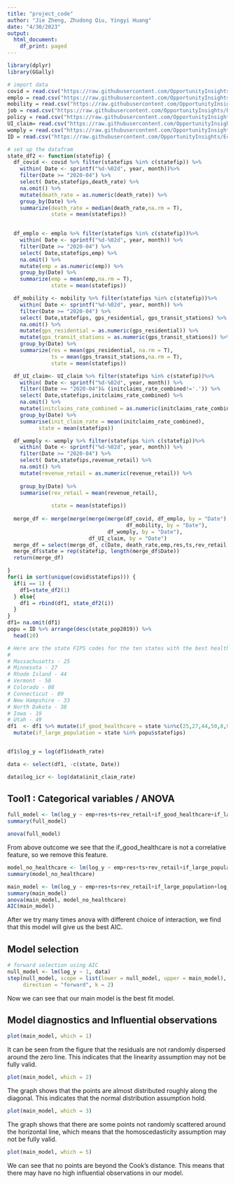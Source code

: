 ```yaml
---
title: "project_code"
author: "Jie Zheng, Zhudong Qiu, Yingyi Huang"
date: "4/30/2023"
output:
  html_document:
    df_print: paged
---
```


```r
library(dplyr)
library(GGally)
```

```r
# import data
covid = read.csv("https://raw.githubusercontent.com/OpportunityInsights/EconomicTracker/main/data/COVID%20-%20State%20-%20Daily.csv")
emplo = read.csv("https://raw.githubusercontent.com/OpportunityInsights/EconomicTracker/main/data/Employment%20-%20State%20-%20Weekly.csv")
mobility = read.csv("https://raw.githubusercontent.com/OpportunityInsights/EconomicTracker/main/data/Google%20Mobility%20-%20State%20-%20Daily.csv")
job = read.csv("https://raw.githubusercontent.com/OpportunityInsights/EconomicTracker/main/data/Job%20Postings%20-%20State%20-%20Weekly.csv")
policy = read.csv("https://raw.githubusercontent.com/OpportunityInsights/EconomicTracker/main/data/Policy%20Milestones%20-%20State.csv")
UI_claim= read.csv("https://raw.githubusercontent.com/OpportunityInsights/EconomicTracker/main/data/UI%20Claims%20-%20State%20-%20Weekly.csv")
womply = read.csv("https://raw.githubusercontent.com/OpportunityInsights/EconomicTracker/main/data/Womply%20-%20State%20-%20Weekly.csv")
ID = read.csv("https://raw.githubusercontent.com/OpportunityInsights/EconomicTracker/main/data/GeoIDs%20-%20State.csv")
```

```r
# set up the datafram
state_df2 <- function(statefip) {
  df_covid <- covid %>% filter(statefips %in% c(statefip)) %>% 
    within( Date <- sprintf("%d-%02d", year, month))%>% 
    filter(Date >= "2020-04") %>% 
    select( Date,statefips,death_rate) %>% 
    na.omit() %>% 
    mutate(death_rate = as.numeric(death_rate)) %>% 
    group_by(Date) %>% 
    summarize(death_rate = median(death_rate,na.rm = T),
              state = mean(statefips))
    

  df_emplo <- emplo %>% filter(statefips %in% c(statefip))%>%
    within( Date <- sprintf("%d-%02d", year, month)) %>%
    filter(Date >= "2020-04") %>%
    select( Date,statefips,emp) %>%
    na.omit() %>%
    mutate(emp = as.numeric(emp)) %>% 
    group_by(Date) %>%
    summarize(emp = mean(emp,na.rm = T),
              state = mean(statefips))

  df_mobility <- mobility %>% filter(statefips %in% c(statefip))%>%
    within( Date <- sprintf("%d-%02d", year, month)) %>%
    filter(Date >= "2020-04") %>%
    select( Date,statefips, gps_residential, gps_transit_stations) %>%
    na.omit() %>% 
    mutate(gps_residential = as.numeric(gps_residential)) %>%
    mutate(gps_transit_stations = as.numeric(gps_transit_stations)) %>% 
    group_by(Date) %>%
    summarize(res = mean(gps_residential, na.rm = T),
              ts = mean(gps_transit_stations,na.rm = T),
              state = mean(statefips))

  df_UI_claim<- UI_claim %>% filter(statefips %in% c(statefip))%>%
    within( Date <- sprintf("%d-%02d", year, month)) %>%
    filter((Date >= "2020-04")& (initclaims_rate_combined!='.')) %>%
    select( Date,statefips,initclaims_rate_combined) %>%
    na.omit() %>%
    mutate(initclaims_rate_combined = as.numeric(initclaims_rate_combined)) %>% 
    group_by(Date) %>%
    summarise(init_claim_rate = mean(initclaims_rate_combined),
          state = mean(statefips))

  df_womply <- womply %>% filter(statefips %in% c(statefip))%>%
    within( Date <- sprintf("%d-%02d", year, month)) %>%
    filter(Date >= "2020-04") %>%
    select( Date,statefips,revenue_retail) %>%
    na.omit() %>% 
    mutate(revenue_retail = as.numeric(revenue_retail)) %>%
    
    group_by(Date) %>%
    summarise(rev_retail = mean(revenue_retail),
              
              state = mean(statefips))
  
  merge_df <- merge(merge(merge(merge(df_covid, df_emplo, by = "Date"),
                                      df_mobility, by = "Date"), 
                                df_womply, by = "Date"),
                          df_UI_claim, by = "Date")
  merge_df = select(merge_df, c(Date, death_rate,emp,res,ts,rev_retail,init_claim_rate))
  merge_df$state = rep(statefip, length(merge_df$Date))
  return(merge_df) 

}
for(i in sort(unique(covid$statefips))) {
  if(i == 1) {
    df1=state_df2(1)
  } else{
    df1 = rbind(df1, state_df2(i))
  }
}
df1= na.omit(df1)
popu = ID %>% arrange(desc(state_pop2019)) %>% 
  head(10)

# Here are the state FIPS codes for the ten states with the best healthcare resources in the US:
# 
# Massachusetts - 25
# Minnesota - 27
# Rhode Island - 44
# Vermont - 50
# Colorado - 08
# Connecticut - 09
# New Hampshire - 33
# North Dakota - 38
# Iowa - 19
# Utah - 49
df1  <- df1 %>% mutate(if_good_healthcare = state %in%c(25,27,44,50,8,9,33,38,19,49)) %>% 
  mutate(if_large_population = state %in% popu$statefips)


df1$log_y = log(df1$death_rate)
```

```r
data <- select(df1, -c(state, Date))
```

```r
data$log_icr <- log(data$init_claim_rate)
```


## Tool1 : Categorical variables / ANOVA
```r
full_model <- lm(log_y ~ emp+res+ts+rev_retail+if_good_healthcare+if_large_population+log_icr, data)
summary(full_model)
```

```r
anova(full_model)
```

From above outcome we see that the if_good_healthcare is not a correlative feature,
so we remove this feature.

```r
model_no_healthcare <- lm(log_y ~ emp+res+ts+rev_retail+if_large_population+log_icr, data)
summary(model_no_healthcare)
```

```r
main_model <- lm(log_y ~ emp+res+ts+rev_retail+if_large_population+log_icr + emp*if_large_population, data)
summary(main_model)
anova(main_model, model_no_healthcare)
AIC(main_model)
```

After we try many times anova with different choice of interaction, we find that
this model will give us the best AIC.

## Model selection
```r
# forward selection using AIC
null_model <- lm(log_y ~ 1, data)
step(null_model, scope = list(lower = null_model, upper = main_model),
     direction = "forward", k = 2)
```

Now we can see that our main model is the best fit model.

## Model diagnostics and Influential observations
```r
plot(main_model, which = 1)
```

It can be seen from the figure that the residuals are not randomly dispersed around
the zero line. This indicates that the linearity assumption may not be fully valid.

```r
plot(main_model, which = 2)
```

The graph shows that the points are almost distributed roughly along the diagonal.
This indicates that the normal distribution assumption hold.

```r
plot(main_model, which = 3)
```

The graph shows that there are some points not randomly scattered around the 
horizontal line, which means that the homoscedasticity assumption may not
be fully valid.

```r
plot(main_model, which = 5)
```

We can see that no points are beyond the Cook's distance. This means that there may have
no high influential observations in our model.